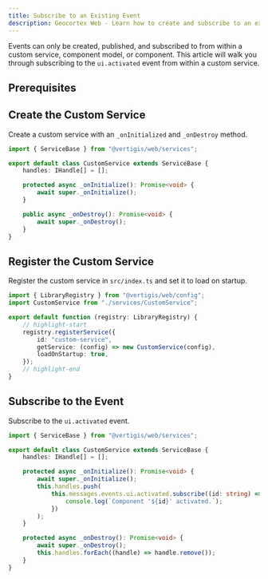 ```yaml
---
title: Subscribe to an Existing Event
description: Geocortex Web - Learn how to create and subscribe to an existing Geocortex Web event
---
```



Events can only be created, published, and subscribed to from within a custom service, component model, or component. This article will walk you through subscribing to the `ui.activated` event from within a custom service.

## Prerequisites

<PrereqsCustomCodeSnippet />

## Create the Custom Service

Create a custom service with an `_onInitialized` and `_onDestroy` method.

```ts title="src/services/CustomService.ts"
import { ServiceBase } from "@vertigis/web/services";

export default class CustomService extends ServiceBase {
    handles: IHandle[] = [];

    protected async _onInitialize(): Promise<void> {
        await super._onInitialize();
    }

    public async _onDestroy(): Promise<void> {
        await super._onDestroy();
    }
}
```

## Register the Custom Service

Register the custom service in `src/index.ts` and set it to load on startup.

```ts title="src/index.ts"
import { LibraryRegistry } from "@vertigis/web/config";
import CustomService from "./services/CustomService";

export default function (registry: LibraryRegistry) {
    // highlight-start
    registry.registerService({
        id: "custom-service",
        getService: (config) => new CustomService(config),
        loadOnStartup: true,
    });
    // highlight-end
}
```

## Subscribe to the Event

Subscribe to the `ui.activated` event.

```ts title="src/services/CustomService.ts"
import { ServiceBase } from "@vertigis/web/services";

export default class CustomService extends ServiceBase {
    handles: IHandle[] = [];

    protected async _onInitialize(): Promise<void> {
        await super._onInitialize();
        this.handles.push(
            this.messages.events.ui.activated.subscribe((id: string) => {
                console.log(`Component '${id}' activated.`);
            })
        );
    }

    protected async _onDestroy(): Promise<void> {
        await super._onDestroy();
        this.handles.forEach((handle) => handle.remove());
    }
}
```
